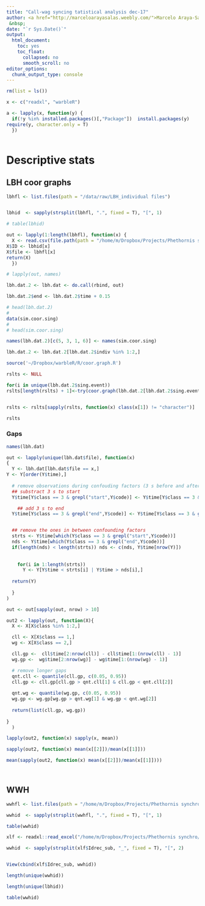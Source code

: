 ```yaml
---
title: "Call-wag syncing tatistical analysis dec-17"
author: <a href="http://marceloarayasalas.weebly.com/">Marcelo Araya-Salas</a>
 &nbsp; 
date: "`r Sys.Date()`"
output:
  html_document:
    toc: yes
    toc_float:
      collapsed: no
      smooth_scroll: no
editor_options: 
  chunk_output_type: console
---
```


```r
rm(list = ls())

x <- c("readxl", "warbleR")

a <- lapply(x, function(y) {
  if(!y %in% installed.packages()[,"Package"])  install.packages(y)
require(y, character.only = T) 
  })

```


```r


```

# Descriptive stats 
## LBH coor graphs

```r

lbhfl <- list.files(path = "/data/raw/LBH_individual files")


lbhid  <- sapply(strsplit(lbhfl, ".", fixed = T), "[", 1)

# table(lbhid)

out <- lapply(1:length(lbhfl), function(x) {
  X <- read.csv(file.path(path = "/home/m/Dropbox/Projects/Phethornis synchro/LBH_individual files", lbhfl[x]))
X$ID <- lbhid[x]
X$file <- lbhfl[x]
return(X)    
  })

# lapply(out, names)

lbh.dat.2 <- lbh.dat <- do.call(rbind, out)

lbh.dat.2$end <- lbh.dat.2$time + 0.15

# head(lbh.dat.2)
# 
data(sim.coor.sing)
# 
# head(sim.coor.sing)

names(lbh.dat.2)[c(5, 3, 1, 6)] <- names(sim.coor.sing)

lbh.dat.2 <- lbh.dat.2[lbh.dat.2$indiv %in% 1:2,]

source('~/Dropbox/warbleR/R/coor.graph.R')

rslts <- NULL

for(i in unique(lbh.dat.2$sing.event))
rslts[length(rslts) + 1]<-try(coor.graph(lbh.dat.2[lbh.dat.2$sing.event == i,], it = "tiff", img = F, pb = F), silent = T)


rslts <- rslts[sapply(rslts, function(x) class(x[1]) != "character")]

rslts
```

### Gaps

```r

names(lbh.dat)

out <- lapply(unique(lbh.dat$file), function(x)
{
  Y <- lbh.dat[lbh.dat$file == x,]
Y <- Y[order(Y$time),]
  
  # remove observations during confouding factors (3 s before and after)  
  ## substract 3 s to start
  Y$time[Y$class == 3 & grepl("start",Y$code)] <- Y$time[Y$class == 3 & grepl("start",Y$code)] - 3

    ## add 3 s to end
  Y$time[Y$class == 3 & grepl("end",Y$code)] <- Y$time[Y$class == 3 & grepl("end",Y$code)] + 3


  ## remove the ones in between confounding factors
  strts <- Y$time[which(Y$class == 3 & grepl("start",Y$code))]
  nds <- Y$time[which(Y$class == 3 & grepl("end",Y$code))]
  if(length(nds) < length(strts)) nds <- c(nds, Y$time[nrow(Y)])
  
  
    for(i in 1:length(strts))
      Y <- Y[Y$time < strts[i] | Y$time > nds[i],]
  
  return(Y)
  
  }
)

out <- out[sapply(out, nrow) > 10]

out2 <- lapply(out, function(X){
  X <- X[X$class %in% 1:2,]

  cll <- X[X$class == 1,]
  wg <- X[X$class == 2,]

  cll.gp <-  cll$time[2:nrow(cll)] - cll$time[1:(nrow(cll) - 1)]
  wg.gp <-  wg$time[2:nrow(wg)] - wg$time[1:(nrow(wg) - 1)]

  # remove longer gaps
  qnt.cll <- quantile(cll.gp, c(0.05, 0.95))
  cll.gp <- cll.gp[cll.gp > qnt.cll[1] & cll.gp < qnt.cll[2]]
  
  qnt.wg <- quantile(wg.gp, c(0.05, 0.95))
  wg.gp <- wg.gp[wg.gp > qnt.wg[1] & wg.gp < qnt.wg[2]]
  
  return(list(cll.gp, wg.gp))
     
}
  )

lapply(out2, function(x) sapply(x, mean))

sapply(out2, function(x) mean(x[[2]])/mean(x[[1]]))

mean(sapply(out2, function(x) mean(x[[2]])/mean(x[[1]])))




```




## WWH

```r

wwhfl <- list.files(path = "/home/m/Dropbox/Projects/Phethornis synchro/WWH_individual files/")

wwhid  <- sapply(strsplit(wwhfl, ".", fixed = T), "[", 1)

table(wwhid)

xlf <- readxl::read_excel("/home/m/Dropbox/Projects/Phethornis synchro/WWH_rec_files.xlsx")

wwhid  <- sapply(strsplit(xlf$Idrec_sub, "_", fixed = T), "[", 2)


View(cbind(xlf$Idrec_sub, wwhid))

length(unique(wwhid))

length(unique(lbhid))

table(wwhid)

```

